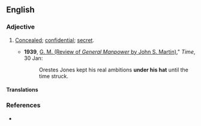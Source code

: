 ==English==

===Adjective===
{{en-adj|head=[[under]] [[one]][['s]] [[hat]]|-}}

# {{context|idiomatic}} [[concealed|Concealed]]; [[confidential]]; [[secret]].
#* '''1939''', [http://www.time.com/time/magazine/article/0,9171,760731,00.html G. M. (Review of ''General Manpower'' by John S. Martin)]," ''Time'', 30 Jan: 
#*: Orestes Jones kept his real ambitions '''under his hat''' until the time struck.

====Translations====
{{trans-see|secret}}

===References===
* {{R:Dictionary.com}}